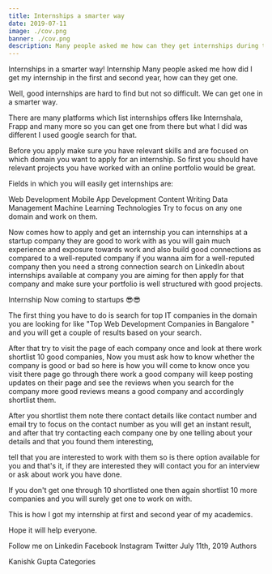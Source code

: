 ```yaml
---
title: Internships a smarter way
date: 2019-07-11
image: ./cov.png
banner: ./cov.png
description: Many people asked me how can they get internships during there academics, as Internships are hard to get when you are in the first or second year of academics so here is an article how can you get one by a simple method. Hope it's helpful.
---
```

Internships in a smarter way!
Internship
Many people asked me how did I get my internship in the first and second year, how can they get one.

Well, good internships are hard to find but not so difficult. We can get one in a smarter way.

There are many platforms which list internships offers like Internshala, Frapp and many more so you can get one from there but what I did was different I used google search for that.

Before you apply make sure you have relevant skills and are focused on which domain you want to apply for an internship. So first you should have relevant projects you have worked with an online portfolio would be great.

Fields in which you will easily get internships are:

Web Development
Mobile App Development
Content Writing
Data Management
Machine Learning
Technologies
Try to focus on any one domain and work on them.

Now comes how to apply and get an internship you can internships at a startup company they are good to work with as you will gain much experience and exposure towards work and also build good connections as compared to a well-reputed company if you wanna aim for a well-reputed company then you need a strong connection search on LinkedIn about internships available at company you are aiming for then apply for that company and make sure your portfolio is well structured with good projects.

Internship
Now coming to startups 😎😎

The first thing you have to do is search for top IT companies in the domain you are looking for like "Top Web Development Companies in Bangalore " and you will get a couple of results based on your search.

After that try to visit the page of each company once and look at there work shortlist 10 good companies, Now you must ask how to know whether the company is good or bad so here is how you will come to know once you visit there page go through there work a good company will keep posting updates on their page and see the reviews when you search for the company more good reviews means a good company and accordingly shortlist them.

After you shortlist them note there contact details like contact number and email try to focus on the contact number as you will get an instant result, and after that try contacting each company one by one telling about your details and that you found them interesting,

tell that you are interested to work with them so is there option available for you and that's it, if they are interested they will contact you for an interview or ask about work you have done.

If you don't get one through 10 shortlisted one then again shortlist 10 more companies and you will surely get one to work on with.

This is how I got my internship at first and second year of my academics.

Hope it will help everyone.

Follow me on Linkedin Facebook Instagram Twitter
July 11th, 2019
Authors

Kanishk Gupta
Categories
